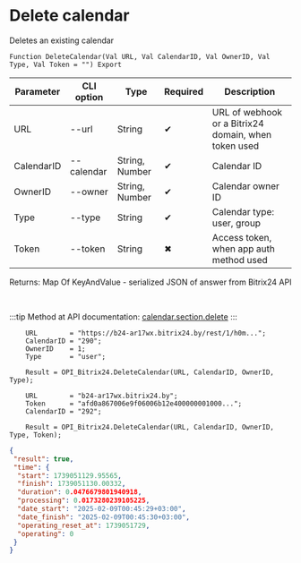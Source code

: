 ﻿---
sidebar_position: 4
---


# Delete calendar
 Deletes an existing calendar



`Function DeleteCalendar(Val URL, Val CalendarID, Val OwnerID, Val Type, Val Token = "") Export`

  | Parameter | CLI option | Type | Required | Description |
  |-|-|-|-|-|
  | URL | --url | String | &#x2714; | URL of webhook or a Bitrix24 domain, when token used |
  | CalendarID | --calendar | String, Number | &#x2714; | Calendar ID |
  | OwnerID | --owner | String, Number | &#x2714; | Calendar owner ID |
  | Type | --type | String | &#x2714; | Calendar type: user, group |
  | Token | --token | String | &#x2716; | Access token, when app auth method used |

  
  Returns:  Map Of KeyAndValue - serialized JSON of answer from Bitrix24 API

<br/>

:::tip
Method at API documentation: [calendar.section.delete](https://apidocs.bitrix24.ru/api-reference/calendar/calendar-section-delete.html)
:::
<br/>



```bsl title="1C:Enterprise/OneScript code example"
    URL        = "https://b24-ar17wx.bitrix24.by/rest/1/h0m...";
    CalendarID = "290";
    OwnerID    = 1;
    Type       = "user";

    Result = OPI_Bitrix24.DeleteCalendar(URL, CalendarID, OwnerID, Type);

    URL        = "b24-ar17wx.bitrix24.by";
    Token      = "afd0a867006e9f06006b12e400000001000...";
    CalendarID = "292";

    Result = OPI_Bitrix24.DeleteCalendar(URL, CalendarID, OwnerID, Type, Token);
```
 



```json title="Result"
{
 "result": true,
 "time": {
  "start": 1739051129.95565,
  "finish": 1739051130.00332,
  "duration": 0.0476679801940918,
  "processing": 0.0173280239105225,
  "date_start": "2025-02-09T00:45:29+03:00",
  "date_finish": "2025-02-09T00:45:30+03:00",
  "operating_reset_at": 1739051729,
  "operating": 0
 }
}
```

